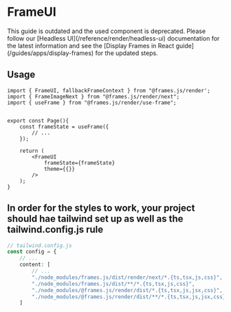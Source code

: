 
# FrameUI

<Callout type="warning">
  This guide is outdated and the used component is deprecated. Please follow our
  [Headless UI](/reference/render/headless-ui) documentation for the latest
  information and see the [Display Frames in React
  guide](/guides/apps/display-frames) for the updated steps.
</Callout>

## Usage

```tsx [frames.js/render/types.tsx]
import { FrameUI, fallbackFrameContext } from "@frames.js/render';
import { FrameImageNext } from "@frames.js/render/next";
import { useFrame } from "@frames.js/render/use-frame";


export const Page(){
    const frameState = useFrame({
        // ...
    });

    return (
        <FrameUI
            frameState={frameState}
            theme={{}}
        />
    );
}

```

## In order for the styles to work, your project should hae tailwind set up as well as the tailwind.config.js rule

```ts
// tailwind.config.js
const config = {
    // ...
    content: [
        // ...
        "./node_modules/frames.js/dist/render/next/*.{ts,tsx,js,css}",
        "./node_modules/frames.js/dist/**/*.{ts,tsx,js,css}",
        "./node_modules/@frames.js/render/dist/*.{ts,tsx,js,jsx,css}",
        "./node_modules/@frames.js/render/dist/**/*.{ts,tsx,js,jsx,css}",
    ]
```
